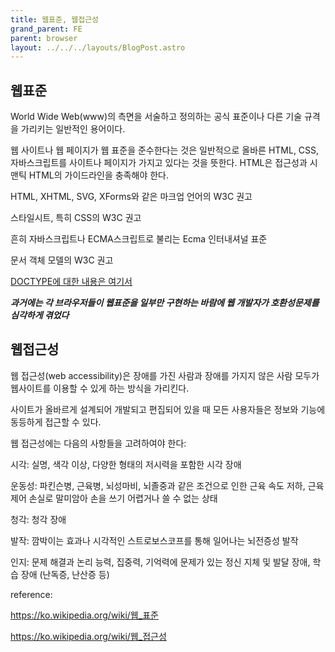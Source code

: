 ```yaml
---
title: 웹표준, 웹접근성
grand_parent: FE
parent: browser
layout: ../../../layouts/BlogPost.astro
---
```


## 웹표준

World Wide Web\(www\)의 측면을 서술하고 정의하는 공식 표준이나 다른 기술 규격을 가리키는 일반적인 용어이다.

웹 사이트나 웹 페이지가 웹 표준을 준수한다는 것은 일반적으로 올바른 HTML, CSS, 자바스크립트를 사이트나 페이지가 가지고 있다는 것을 뜻한다. HTML은 접근성과 시맨틱 HTML의 가이드라인을 충족해야 한다.

HTML, XHTML, SVG, XForms와 같은 마크업 언어의 W3C 권고

스타일시트, 특히 CSS의 W3C 권고

흔히 자바스크립트나 ECMA스크립트로 불리는 Ecma 인터내셔널 표준

문서 객체 모델의 W3C 권고

[DOCTYPE에 대한 내용은 여기서](./doctype)

**_과거에는 각 브라우저들이 웹표준을 일부만 구현하는 바람에 웹 개발자가 호환성문제를 심각하게 겪었다_**

## 웹접근성

웹 접근성\(web accessibility\)은 장애를 가진 사람과 장애를 가지지 않은 사람 모두가 웹사이트를 이용할 수 있게 하는 방식을 가리킨다.

사이트가 올바르게 설계되어 개발되고 편집되어 있을 때 모든 사용자들은 정보와 기능에 동등하게 접근할 수 있다.

웹 접근성에는 다음의 사항들을 고려하여야 한다:

시각: 실명, 색각 이상, 다양한 형태의 저시력을 포함한 시각 장애

운동성: 파킨슨병, 근육병, 뇌성마비, 뇌졸중과 같은 조건으로 인한 근육 속도 저하, 근육 제어 손실로 말미암아 손을 쓰기 어렵거나 쓸 수 없는 상태

청각: 청각 장애

발작: 깜박이는 효과나 시각적인 스트로보스코프를 통해 일어나는 뇌전증성 발작

인지: 문제 해결과 논리 능력, 집중력, 기억력에 문제가 있는 정신 지체 및 발달 장애, 학습 장애 \(난독증, 난산증 등\)

reference:

https://ko.wikipedia.org/wiki/웹_표준

https://ko.wikipedia.org/wiki/웹_접근성
